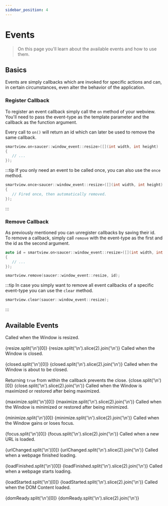 ```yaml
---
sidebar_position: 4
---
```





# Events

> On this page you'll learn about the available events and how to use them.

## Basics

Events are simply callbacks which are invoked for specific actions and can, in certain circumstances, even alter the behavior of the application.

### Register Callback

To register an event callback simply call the `on` method of your webview.  
You'll need to pass the event-type as the template parameter and the callback as the function argument.

Every call to `on()` will return an id which can later be used to remove the same callback.

```cpp title="Example Callback (Resize Window)"
smartview.on<saucer::window_event::resize>([](int width, int height)
{
   // ...
});
```

:::tip
If you only need an event to be called once, you can also use the `once` method.  

```cpp title="Example Once Callback (Resize Window)"
smartview.once<saucer::window_event::resize>([](int width, int height)
{
   // Fired once, then automatically removed.
});
```

:::

### Remove Callback

As previously mentioned you can unregister callbacks by saving their id.  
To remove a callback, simply call `remove` with the event-type as the first and the id as the second argument.

```cpp title="Example: Callback Removal"
auto id = smartview.on<saucer::window_event::resize>([](int width, int height)
{
   // ...
});

smartview.remove(saucer::window_event::resize, id);
```

:::tip
In case you simply want to remove all event callbacks of a specific event-type you can use the `clear` method.

```cpp title="Example: Clearing all Resize Callbacks"
smartview.clear(saucer::window_event::resize);
```

:::

## Available Events

<Tabs block>
  <TabItem value="window" label="Window">
    <Tabs>
      <TabItem value="resize" label="Resize">
        Called when the Window is resized.
        <br />
        <br />
        <CodeBlock language="cpp" title="Signature">
          {resize.split('\n')[0]}
        </CodeBlock>
        <CodeBlock language="cpp" title="Example">
          {resize.split('\n').slice(2).join('\n')}
        </CodeBlock>
      </TabItem>
      <TabItem value="closed" label="Closed">
        Called when the Window is closed.
        <br />
        <br />
        <CodeBlock language="cpp" title="Signature">
          {closed.split('\n')[0]}
        </CodeBlock>
        <CodeBlock language="cpp" title="Example">
          {closed.split('\n').slice(2).join('\n')}
        </CodeBlock>
      </TabItem>
      <TabItem value="close" label="Close">
        Called when the Window is about to be closed.
        <br />
        <br />
        <Admonition type="info">
          Returning <code>true</code> from within the callback prevents the close.
        </Admonition>
        <CodeBlock language="cpp" title="Signature">
          {close.split('\n')[0]}
        </CodeBlock>
        <CodeBlock language="cpp" title="Example">
          {close.split('\n').slice(2).join('\n')}
        </CodeBlock>
      </TabItem>
      <TabItem value="maximize" label="Maximize">
        Called when the Window is maximized or restored after being maximized.
        <br />
        <br />
        <CodeBlock language="cpp" title="Signature">
          {maximize.split('\n')[0]}
        </CodeBlock>
        <CodeBlock language="cpp" title="Example">
          {maximize.split('\n').slice(2).join('\n')}
        </CodeBlock>
      </TabItem>
      <TabItem value="minimize" label="Minimize">
        Called when the Window is minimized or restored after being minimized.
        <br />
        <br />
        <CodeBlock language="cpp" title="Signature">
          {minimize.split('\n')[0]}
        </CodeBlock>
        <CodeBlock language="cpp" title="Example">
          {minimize.split('\n').slice(2).join('\n')}
        </CodeBlock>
      </TabItem>
      <TabItem value="focus" label="Focus">
        Called when the Window gains or loses focus.
        <br />
        <br />
        <CodeBlock language="cpp" title="Signature">
          {focus.split('\n')[0]}
        </CodeBlock>
        <CodeBlock language="cpp" title="Example">
          {focus.split('\n').slice(2).join('\n')}
        </CodeBlock>
      </TabItem>
    </Tabs>
  </TabItem>
  <TabItem value="webview" label="WebView">
    <Tabs>
      <TabItem value="url-changed" label="URL Changed">
        Called when a new URL is loaded.
        <br />
        <br />
        <CodeBlock language="cpp" title="Signature">
          {urlChanged.split('\n')[0]}
        </CodeBlock>
        <CodeBlock language="cpp" title="Example">
          {urlChanged.split('\n').slice(2).join('\n')}
        </CodeBlock>
      </TabItem>
      <TabItem value="load-finished" label="Load Finished">
        Called when a webpage finished loading.
        <br />
        <br />
        <CodeBlock language="cpp" title="Signature">
          {loadFinished.split('\n')[0]}
        </CodeBlock>
        <CodeBlock language="cpp" title="Example">
          {loadFinished.split('\n').slice(2).join('\n')}
        </CodeBlock>
      </TabItem>
      <TabItem value="load-started" label="Load Started">
        Called when a webpage starts loading.
        <br />
        <br />
        <CodeBlock language="cpp" title="Signature">
          {loadStarted.split('\n')[0]}
        </CodeBlock>
        <CodeBlock language="cpp" title="Example">
          {loadStarted.split('\n').slice(2).join('\n')}
        </CodeBlock>
      </TabItem>
      <TabItem value="dom-ready" label="DOM Ready">
        Called when the DOM Content loaded.
        <br />
        <br />
        <CodeBlock language="cpp" title="Signature">
          {domReady.split('\n')[0]}
        </CodeBlock>
        <CodeBlock language="cpp" title="Example">
          {domReady.split('\n').slice(2).join('\n')}
        </CodeBlock>
      </TabItem>
    </Tabs>
  </TabItem>
</Tabs>
